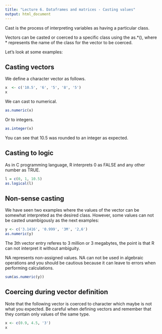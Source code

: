 ```yaml
---
title: "Lecture 6. Dataframes and matrices - Casting values"
output: html_document
---
```



Cast is the process of interpreting variables as having a particular class.

Vectors can be casted or coerced to a specific class using the as.\*(), where \* represents the name of the class for the vector to be coerced. 

Let's look at some examples:

## Casting vectors

We define a character vector as follows.

```r
x  <- c('10.5', '6', '5', '8', '5')
x
```

We can cast to numerical.

```r
as.numeric(x)
```
Or to integers.

```r
as.integer(x)
```

You can see that 10.5 was rounded to an integer as expected.

## Casting to logic

As in C programming language, R interprets 0 as FALSE and any other number as TRUE.

```r
l = c(0, 1, 10.5)
as.logical(l)
```

## Non-sense casting

We have seen two examples where the values of the vector can be somewhat interpreted as the desired class. However, some values can not be casted unambigously as the next examples:

```r
y <- c('3.1416', '0.999', '3M', '2,6')
as.numeric(y)
```

The 3th vector entry referes to 3 million or 3 megabytes, the point is that R can not interpret it without ambiguity.

NA represents non-assigned values. NA can not be used in algebraic operations and you should be cautious because it can leave to errors when performing calculations.

```r
sum(as.numeric(y))
```

## Coercing during vector definition

Note that the following vector is coerced to character which maybe is not what you expected. Be careful when defining vectors and remember that they contain only values of the same type.

```r
x <- c(0.9, 4.5, '3')
x
```

